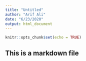 ```yaml
---
title: "Untitled"
author: "Arif Ali"
date: "6/23/2020"
output: html_document
---
```


```r
knitr::opts_chunk$set(echo = TRUE)
```

## This is a markdown file